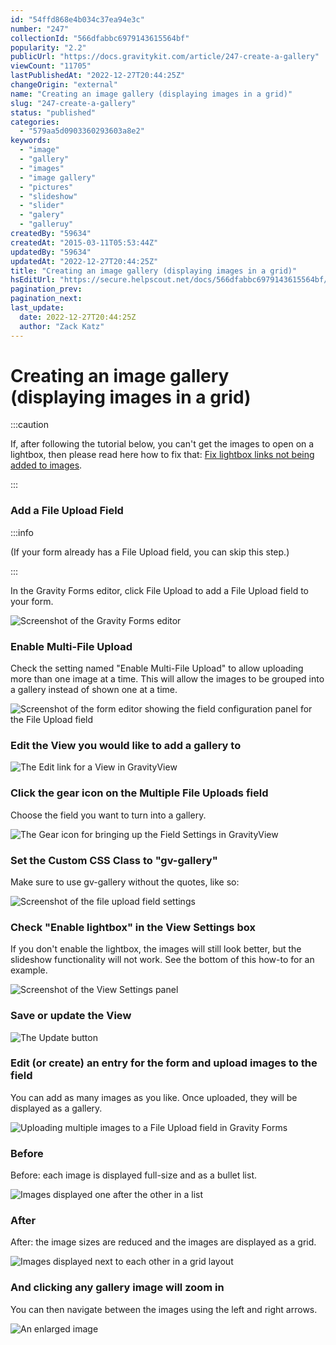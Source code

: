 ```yaml
---
id: "54ffd868e4b034c37ea94e3c"
number: "247"
collectionId: "566dfabbc6979143615564bf"
popularity: "2.2"
publicUrl: "https://docs.gravitykit.com/article/247-create-a-gallery"
viewCount: "11705"
lastPublishedAt: "2022-12-27T20:44:25Z"
changeOrigin: "external"
name: "Creating an image gallery (displaying images in a grid)"
slug: "247-create-a-gallery"
status: "published"
categories: 
  - "579aa5d0903360293603a8e2"
keywords: 
  - "image"
  - "gallery"
  - "images"
  - "image gallery"
  - "pictures"
  - "slideshow"
  - "slider"
  - "galery"
  - "galleruy"
createdBy: "59634"
createdAt: "2015-03-11T05:53:44Z"
updatedBy: "59634"
updatedAt: "2022-12-27T20:44:25Z"
title: "Creating an image gallery (displaying images in a grid)"
hsEditUrl: "https://secure.helpscout.net/docs/566dfabbc6979143615564bf/article/54ffd868e4b034c37ea94e3c"
pagination_prev: 
pagination_next: 
last_update:
  date: 2022-12-27T20:44:25Z
  author: "Zack Katz"
---
```


# Creating an image gallery (displaying images in a grid)


:::caution

If, after following the tutorial below, you can't get the images to open on a lightbox, then please read here how to fix that: [Fix lightbox links not being added to images](https://docs.gravitykit.com/article/518-lightbox-links-not-being-added).

:::



### Add a File Upload Field


:::info

(If your form already has a File Upload field, you can skip this step.)

:::

  In the Gravity Forms editor, click File Upload to add a File Upload field to your form.

![Screenshot of the Gravity Forms editor ](https://s3.amazonaws.com/helpscout.net/docs/assets/54c58489e4b051242988532c/images/604ab1073f70ab34d9b9e631/file-9JFY82dyjV.png)

### Enable Multi-File Upload

Check the setting named "Enable Multi-File Upload" to allow uploading more than one image at a time. This will allow the images to be grouped into a gallery instead of shown one at a time.

![Screenshot of the form editor showing the field configuration panel for the File Upload field](https://s3.amazonaws.com/helpscout.net/docs/assets/54c58489e4b051242988532c/images/604aadea207e3b1188e1b5b9/file-PSvTu6AW3a.png)

### Edit the View you would like to add a gallery to

![The Edit link for a View in GravityView](https://www.gravitykit.com/wp-content/uploads/2018/01/edit-the-view-you-would-like-to-add-a-gallery-to.png)

### Click the gear icon on the Multiple File Uploads field

Choose the field you want to turn into a gallery.

![The Gear icon for bringing up the Field Settings in GravityView](https://s3.amazonaws.com/helpscout.net/docs/assets/54c58489e4b051242988532c/images/604aae6124ce107ab4d14c2d/file-DU6JAh9i6N.png)

### Set the Custom CSS Class to "gv-gallery"

Make sure to use gv-gallery without the quotes, like so:

![Screenshot of the file upload field settings](https://s3.amazonaws.com/helpscout.net/docs/assets/54c58489e4b051242988532c/images/604aae843f70ab34d9b9e620/file-nThDxVmnVy.png)

### Check "Enable lightbox" in the View Settings box

If you don't enable the lightbox, the images will still look better, but the slideshow functionality will not work. See the bottom of this how-to for an example.

![Screenshot of the View Settings panel](https://s3.amazonaws.com/helpscout.net/docs/assets/54c58489e4b051242988532c/images/604aaeaf24ce107ab4d14c2f/file-1KOmopZVvc.png)

### Save or update the View

![The Update button](https://www.gravitykit.com/wp-content/uploads/2018/01/save-or-update-the-view.png)

### Edit (or create) an entry for the form and upload images to the field

You can add as many images as you like. Once uploaded, they will be displayed as a gallery.

![Uploading multiple images to a File Upload field in Gravity Forms](https://www.gravitykit.com/wp-content/uploads/2018/01/edit-or-createa-an-entry-for-the-form-and-upload-images-to-the-field.png)

### Before

Before: each image is displayed full-size and as a bullet list.

![Images displayed one after the other in a list](https://s3.amazonaws.com/helpscout.net/docs/assets/54c58489e4b051242988532c/images/604ab06c207e3b1188e1b5c0/file-x9Ilj4cGc0.png)

### After

After: the image sizes are reduced and the images are displayed as a grid.

![Images displayed next to each other in a grid layout](https://s3.amazonaws.com/helpscout.net/docs/assets/54c58489e4b051242988532c/images/604ab0433f70ab34d9b9e62e/file-ngewnPo5Tp.png)

### And clicking any gallery image will zoom in

You can then navigate between the images using the left and right arrows.

![An enlarged image](https://s3.amazonaws.com/helpscout.net/docs/assets/54c58489e4b051242988532c/images/604ab01924ce107ab4d14c35/file-HfDKFVxDZB.png)

